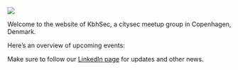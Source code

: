 ![](KbhSec_Logo_website.png)

Welcome to the website of KbhSec, a citysec meetup group in Copenhagen, Denmark.

Here's an overview of upcoming events:

```{=html}
<div class='sk-linkedin-event' data-embed-id='250266'></div><script src='https://widgets.sociablekit.com/linkedin-events/widget.js' async defer></script>
```

Make sure to follow our [LinkedIn page](https://www.linkedin.com/company/kbhsec/) for updates and other news.

